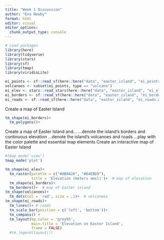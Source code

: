 ```yaml
---
title: "Week 1 Discussion"
author: "Eva Newby"
format: html
editor: visual
editor_options: 
  chunk_output_type: console
---
```

```r
# Load packages
library(here)
library(tidyverse)
library(stars)
library(sf)
library(tmap)
library(viridisLite)
```

```r
ei_points <- sf::read_sf(here::here("data", "easter_island", "ei_points.gpkg"))
volcanoes <- subset(ei_points, type == "volcano")
ei_elev <- stars::read_stars(here::here("data", "easter_island", "ei_elev.tif"))
ei_borders <- sf::read_sf(here::here("data", "easter_island", "ei_border.gpkg"))
ei_roads <- sf::read_sf(here::here("data", "easter_island", "ei_roads.gpkg"))
```

Create a map of Easter Island

```r
tm_shape(ei_borders)+
  tm_polygons()+
```

Create a map of Easter Island and…
…denote the island’s borders and continuous elevation
…denote the island’s volcanoes and roads
…play with the color palette and essential map elements
Create an interactive map of Easter Island

```r
#tmap_mode('view')
tmap_mode('plot')

tm_shape(ei_elev)+
  tm_raster(palette = c("#0B8A26", "#D4EBD9"),
            title = 'Elevation (meters amsl)')+  # map of elevation 
  tm_shape(ei_borders)+
  tm_borders()+  # map of Easter island
tm_shape(volcanoes)+
  tm_dots(col = 'red', size = .1)+  # volcanoes
tm_shape(ei_roads)+
  tm_lines()+ # roads
  tm_scale_bar(position = c('left', 'bottom'))+
  tm_compass() +
  tm_layout(bg.color = 'grey95',
            main.title = 'Elevation on Easter Island',
            frame = FALSE)
  #tm_legend(layout())
  
  
```

